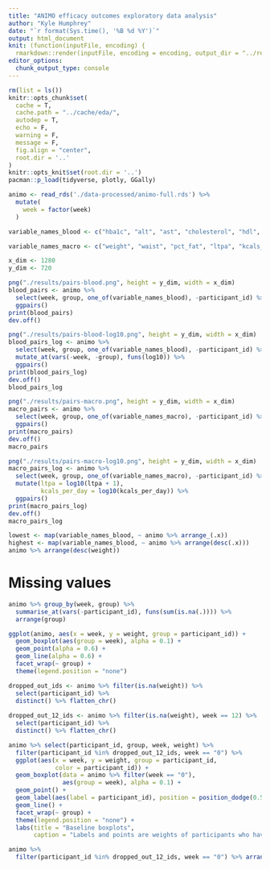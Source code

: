 ```yaml
---
title: "ANIMO efficacy outcomes exploratory data analysis"
author: "Kyle Humphrey"
date: "`r format(Sys.time(), '%B %d %Y')`"
output: html_document
knit: (function(inputFile, encoding) {
  rmarkdown::render(inputFile, encoding = encoding, output_dir = "../results") })
editor_options: 
  chunk_output_type: console
---
```


```r
rm(list = ls())
knitr::opts_chunk$set(
  cache = T,
  cache.path = "../cache/eda/",
  autodep = T,
  echo = F,
  warning = F,
  message = F,
  fig.align = "center",
  root.dir = '..'
)
knitr::opts_knit$set(root.dir = '..')
pacman::p_load(tidyverse, plotly, GGally)
```

```r
animo <- read_rds('./data-processed/animo-full.rds') %>% 
  mutate(
    week = factor(week)
  )
```

```r
variable_names_blood <- c("hba1c", "alt", "ast", "cholesterol", "hdl", "ldl", "triglycerides", "hscrp")

variable_names_macro <- c("weight", "waist", "pct_fat", "ltpa", "kcals_per_day")
```

```r
x_dim <- 1280
y_dim <- 720
```

```r
png("./results/pairs-blood.png", height = y_dim, width = x_dim)
blood_pairs <- animo %>%
  select(week, group, one_of(variable_names_blood), -participant_id) %>%
  ggpairs()
print(blood_pairs)
dev.off()
```

```r
png("./results/pairs-blood-log10.png", height = y_dim, width = x_dim)
blood_pairs_log <- animo %>%
  select(week, group, one_of(variable_names_blood), -participant_id) %>%
  mutate_at(vars(-week, -group), funs(log10)) %>%
  ggpairs()
print(blood_pairs_log)
dev.off()
blood_pairs_log
```

```r
png("./results/pairs-macro.png", height = y_dim, width = x_dim)
macro_pairs <- animo %>%
  select(week, group, one_of(variable_names_macro), -participant_id) %>%
  ggpairs()
print(macro_pairs)
dev.off()
macro_pairs
```

```r
png("./results/pairs-macro-log10.png", height = y_dim, width = x_dim)
macro_pairs_log <- animo %>%
  select(week, group, one_of(variable_names_macro), -participant_id) %>%
  mutate(ltpa = log10(ltpa + 1),
         kcals_per_day = log10(kcals_per_day)) %>%
  ggpairs()
print(macro_pairs_log)
dev.off()
macro_pairs_log
```

```r
lowest <- map(variable_names_blood, ~ animo %>% arrange_(.x))
highest <- map(variable_names_blood, ~ animo %>% arrange(desc(.x)))
animo %>% arrange(desc(weight))
```

# Missing values

```r
animo %>% group_by(week, group) %>%
  summarise_at(vars(-participant_id), funs(sum(is.na(.)))) %>%
  arrange(group)
```

```r
ggplot(animo, aes(x = week, y = weight, group = participant_id)) + 
  geom_boxplot(aes(group = week), alpha = 0.1) +
  geom_point(alpha = 0.6) +
  geom_line(alpha = 0.6) +
  facet_wrap(~ group) +
  theme(legend.position = "none")
```

```r
dropped_out_ids <- animo %>% filter(is.na(weight)) %>%
  select(participant_id) %>%
  distinct() %>% flatten_chr()
  
dropped_out_12_ids <- animo %>% filter(is.na(weight), week == 12) %>%
  select(participant_id) %>%
  distinct() %>% flatten_chr()
```

```r
animo %>% select(participant_id, group, week, weight) %>%
  filter(participant_id %in% dropped_out_12_ids, week == "0") %>%
  ggplot(aes(x = week, y = weight, group = participant_id,
             color = participant_id)) + 
  geom_boxplot(data = animo %>% filter(week == "0"),
               aes(group = week), alpha = 0.1) +
  geom_point() +
  geom_label(aes(label = participant_id), position = position_dodge(0.5)) +
  geom_line() +
  facet_wrap(~ group) +
  theme(legend.position = "none") + 
  labs(title = "Baseline boxplots",
       caption = "Labels and points are weights of participants who have no post-baseline weights")
```

```r
animo %>%
  filter(participant_id %in% dropped_out_12_ids, week == "0") %>% arrange(group)
```



